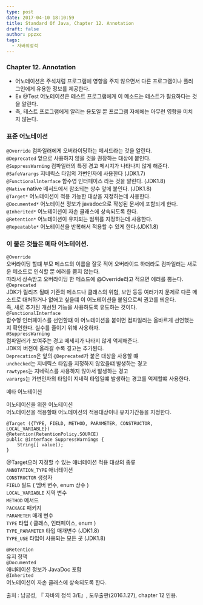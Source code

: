 ```yaml
---
type: post
date: 2017-04-10 18:10:59
title: Standard Of Java, Chapter 12. Annotation
draft: false
author: ppzxc
tags:
  - 자바의정석
---
```


### Chapter 12. Annotation

- 어노테이션은 주석처럼 프로그램에 영향을 주지 않으면서 다른 프로그램이나 플러그인에게 유용한 정보를 제공한다.
- Ex @Test 어노테이션은 테스트 프로그램에게 이 메소드는 테스트가 필요하다는 것을 알린다.
- 즉, 테스트 프로그램에게 알리는 용도일 뿐 프로그램 자체에는 아무런 영향을 미치지 않는다.

### 표준 어노테이션

`@Override` 컴파일러에게 오버라이딩하는 메서드라는 것을 알린다.  
`@Deprecated` 앞으로 사용하지 않을 것을 권장하는 대상에 붙인다.  
`@SuppressWarning` 컴파일러의 특정 경고 메시지가 나타나지 않게 해준다.  
`@SafeVarargs` 지네릭스 타입의 가변인자에 사용한다 (JDK1.7)  
`@Functionallnterface` 함수영 인터페이스 라는 것을 알린다. (JDK1.8)  
`@Native` native 메서드에서 참조되는 상수 앞에 붙인다. (JDK1.8)  
`@Target*` 어노테이션이 적용 가능한 대상을 지정하는데 사용한다.  
`@Documented*` 어노테이션 정보가 javadoc으로 작성된 문서에 포함되게 한다.  
`@Inherited*` 어노테이션이 자손 클래스에 상속되도록 한다.  
`@Retention*` 어노테이션이 유지되는 범위를 지정하는데 사용한다.  
`@Repeatable*` 어노테이션을 반복해서 적용할 수 있게 한다.(JDK1.8)

### 이 붙은 것들은 메타 어노테이션.

`@Override`  
오버라이딩 할떄 부모 메소드의 이름을 잘못 적어 오버라이드 하더라도 컴파일러는 새로운 메소드로 인식할 뿐 에러를 뿜지 않는다.  
따라서 상속받고 오버라이딩 한 메소드에 @Override라고 적으면 에러를 뿜는다.  
`@Deprecated`  
JDK가 릴리즈 될떄 기존의 메소드나 클래스의 위험, 보안 등등 여러가지 문제로 다른 메소드로 대처하거나 없애고 싶을떄 이 어노테이션을 붙임으로써 권고를 띄운다.  
즉, 새로 추가된 개선된 기능을 사용하도록 유도하는 것이다.  
`@FunctionalInterface`  
함수형 인터페이스를 선언할떄 이 어노테이션을 붙이면 컴파일러는 올바르게 선언했는지 확인한다. 실수를 줄이기 위해 사용하자.  
`@SuppressWarning`  
컴파일러가 보여주는 경고 메세지가 나타지 않게 억제해준다.  
JDK의 버전이 올라갈 수록 경고는 추가된다.  
`Deprecation`은 앞의 `@Deprecated`가 붙은 대상을 사용할 떄  
`unchecked`는 지네릭스 타입을 지정하지 않았을떄 발생하는 경고  
`rawtypes`는 지네릭스를 사용하지 않아서 발생하는 경고  
`varargs`는 가변인자의 타입이 지네릭 타입일떄 발생하는 경고를 억제할떄 사용한다.

메타 어노테이션

어노테이션을 위한 어노테이션  
어노테이션을 적용할떄 어노테이션의 적용대상이나 유지기간등을 지정한다.

```
@Target ({TYPE, FIELD, METHOD, PARAMETER, CONSTRUCTOR, LOCAL_VARIABLE})
@Retention(RetentionPolicy.SOURCE)
public @interface SuppressWarnings {
	String[] value();
}

```

@Target으러 지정할 수 있는 애너테이션 적용 대상의 종류  
`ANNOTATION_TYPE` 애너테이션  
`CONSTRUCTOR` 생성자  
`FIELD` 필드 ( 멤버 변수, enum 상수 )  
`LOCAL_VARIABLE` 지역 변수  
`METHOD` 메서드  
`PACKAGE` 패키지  
`PARAMETER` 매개 변수  
`TYPE` 타입 ( 클래스, 인터페이스, enum )  
`TYPE_PARAMETER` 타입 매개변수 (JDK1.8)  
`TYPE_USE` 타입이 사용되는 모든 곳 (JDK1.8)

`@Retention`  
유지 정책  
`@Documented`  
애너테이션 정보가 JavaDoc 포함  
`@Inherited`  
어노테이션이 자손 클래스에 상속되도록 한다.

출처 : 남궁성, 『 자바의 정석 3/E』, 도우출판(2016.1.27), chapter 12 인용.
